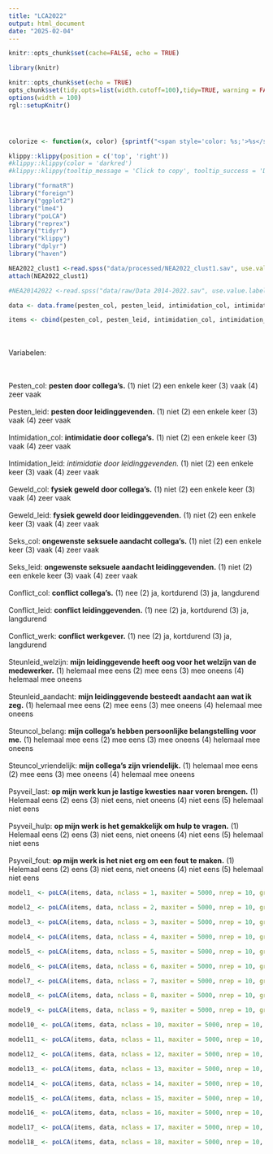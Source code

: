 ```yaml
---
title: "LCA2022"
output: html_document
date: "2025-02-04"
---
```


```r
knitr::opts_chunk$set(cache=FALSE, echo = TRUE)
```


```r
library(knitr)

knitr::opts_chunk$set(echo = TRUE)
opts_chunk$set(tidy.opts=list(width.cutoff=100),tidy=TRUE, warning = FALSE, message = FALSE,comment = "#>", cache=TRUE, class.source=c("test"), class.output=c("test2"))
options(width = 100)
rgl::setupKnitr()




colorize <- function(x, color) {sprintf("<span style='color: %s;'>%s</span>", color, x) }

```



```r
klippy::klippy(position = c('top', 'right'))
#klippy::klippy(color = 'darkred')
#klippy::klippy(tooltip_message = 'Click to copy', tooltip_success = 'Done')
```


```r
library("formatR")
library("foreign")
library("ggplot2")
library("lme4")
library("poLCA")
library("reprex")
library("tidyr")
library("klippy")
library("dplyr")
library("haven")
```


```r
NEA2022_clust1 <-read.spss("data/processed/NEA2022_clust1.sav", use.value.labels = T, to.data.frame = T)
attach(NEA2022_clust1)

#NEA20142022 <-read.spss("data/raw/Data 2014-2022.sav", use.value.labels = T, to.data.frame = T)
```

```r
data <- data.frame(pesten_col, pesten_leid, intimidation_col, intimidation_leid, geweld_col, geweld_leid, seks_col, seks_leid, conflict_col, conflict_leid, conflict_werk, steunleid_welzijn, steunleid_aandacht, steuncol_belang, steuncol_vriendelijk, psyveil_last, psyveil_hulp, psyveil_fout)

items <- cbind(pesten_col, pesten_leid, intimidation_col, intimidation_leid, geweld_col, geweld_leid, seks_col, seks_leid, conflict_col, conflict_leid, conflict_werk, steunleid_welzijn, steunleid_aandacht, steuncol_belang, steuncol_vriendelijk, psyveil_last, psyveil_hulp, psyveil_fout) ~ 1
```
<br><br> Variabelen:

<br><br> Pesten_col: **pesten door collega's.** (1) niet (2) een enkele keer (3) vaak (4) zeer vaak
<br><br> Pesten_leid: **pesten door leidinggevenden.** (1) niet (2) een enkele keer (3) vaak (4) zeer vaak
<br><br> Intimidation_col: **intimidatie door collega's.** (1) niet (2) een enkele keer (3) vaak (4) zeer vaak
<br><br> Intimidation_leid: *intimidatie door leidinggevenden.* (1) niet (2) een enkele keer (3) vaak (4) zeer vaak
<br><br> Geweld_col: **fysiek geweld door collega's.** (1) niet (2) een enkele keer (3) vaak (4) zeer vaak
<br><br> Geweld_leid: **fysiek geweld door leidinggevenden.** (1) niet (2) een enkele keer (3) vaak (4) zeer vaak
<br><br> Seks_col: **ongewenste seksuele aandacht collega's.** (1) niet (2) een enkele keer (3) vaak (4) zeer vaak
<br><br> Seks_leid: **ongewenste seksuele aandacht leidinggevenden.** (1) niet (2) een enkele keer (3) vaak (4) zeer vaak
<br><br> Conflict_col: **conflict collega's.** (1) nee (2) ja, kortdurend (3) ja, langdurend
<br><br> Conflict_leid: **conflict leidinggevenden.** (1) nee (2) ja, kortdurend (3) ja, langdurend
<br><br> Conflict_werk: **conflict werkgever.** (1) nee (2) ja, kortdurend (3) ja, langdurend
<br><br> Steunleid_welzijn: **mijn leidinggevende heeft oog voor het welzijn van de medewerker.** (1) helemaal mee eens (2) mee eens (3) mee oneens (4) helemaal mee oneens
<br><br> Steunleid_aandacht: **mijn leidinggevende besteedt aandacht aan wat ik zeg.** (1) helemaal mee eens (2) mee eens (3) mee oneens (4) helemaal mee oneens
<br><br> Steuncol_belang: **mijn collega's hebben persoonlijke belangstelling voor me.** (1) helemaal mee eens (2) mee eens (3) mee oneens (4) helemaal mee oneens
<br><br> Steuncol_vriendelijk: **mijn collega's zijn vriendelijk.** (1) helemaal mee eens (2) mee eens (3) mee oneens (4) helemaal mee oneens
<br><br> Psyveil_last: **op mijn werk kun je lastige kwesties naar voren brengen.** (1) Helemaal eens (2) eens (3) niet eens, niet oneens (4) niet eens (5) helemaal niet eens
<br><br> Psyveil_hulp: **op mijn werk is het gemakkelijk om hulp te vragen.** (1) Helemaal eens (2) eens (3) niet eens, niet oneens (4) niet eens (5) helemaal niet eens
<br><br> Psyveil_fout: **op mijn werk is het niet erg om een fout te maken.** (1) Helemaal eens (2) eens (3) niet eens, niet oneens (4) niet eens (5) helemaal niet eens



```r
model1_ <- poLCA(items, data, nclass = 1, maxiter = 5000, nrep = 10, graphs=FALSE, na.rm = FALSE)
```

```r
model2_ <- poLCA(items, data, nclass = 2, maxiter = 5000, nrep = 10, graphs=FALSE, na.rm = FALSE)
```

```r
model3_ <- poLCA(items, data, nclass = 3, maxiter = 5000, nrep = 10, graphs=FALSE, na.rm = FALSE)
```

```r
model4_ <- poLCA(items, data, nclass = 4, maxiter = 5000, nrep = 10, graphs=FALSE, na.rm = FALSE)
```

```r
model5_ <- poLCA(items, data, nclass = 5, maxiter = 5000, nrep = 10, graphs=FALSE, na.rm = FALSE)
```

```r
model6_ <- poLCA(items, data, nclass = 6, maxiter = 5000, nrep = 10, graphs=FALSE, na.rm = FALSE)
```

```r
model7_ <- poLCA(items, data, nclass = 7, maxiter = 5000, nrep = 10, graphs=FALSE, na.rm = FALSE)
```

```r
model8_ <- poLCA(items, data, nclass = 8, maxiter = 5000, nrep = 10, graphs=FALSE, na.rm = FALSE)
```

```r
model9_ <- poLCA(items, data, nclass = 9, maxiter = 5000, nrep = 10, graphs=FALSE, na.rm = FALSE)
```

```r
model10_ <- poLCA(items, data, nclass = 10, maxiter = 5000, nrep = 10, graphs=FALSE, na.rm = FALSE)
```

```r
model11_ <- poLCA(items, data, nclass = 11, maxiter = 5000, nrep = 10, graphs=FALSE, na.rm = FALSE)
```

```r
model12_ <- poLCA(items, data, nclass = 12, maxiter = 5000, nrep = 10, graphs=FALSE, na.rm = FALSE)
```

```r
model13_ <- poLCA(items, data, nclass = 13, maxiter = 5000, nrep = 10, graphs=FALSE, na.rm = FALSE)
```

```r
model14_ <- poLCA(items, data, nclass = 14, maxiter = 5000, nrep = 10, graphs=FALSE, na.rm = FALSE)
```

```r
model15_ <- poLCA(items, data, nclass = 15, maxiter = 5000, nrep = 10, graphs=FALSE, na.rm = FALSE)
```

```r
model16_ <- poLCA(items, data, nclass = 16, maxiter = 5000, nrep = 10, graphs=FALSE, na.rm = FALSE)
```

```r
model17_ <- poLCA(items, data, nclass = 17, maxiter = 5000, nrep = 10, graphs=FALSE, na.rm = FALSE)
```

```r
model18_ <- poLCA(items, data, nclass = 18, maxiter = 5000, nrep = 10, graphs=FALSE, na.rm = FALSE)
```


